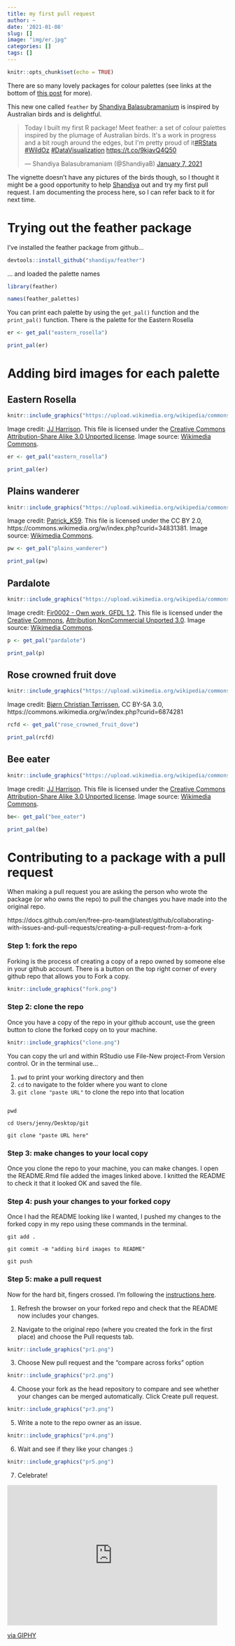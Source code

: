 ```yaml
---
title: my first pull request
author: ~
date: '2021-01-08'
slug: []
image: "img/er.jpg"
categories: []
tags: []
---
```

```r
knitr::opts_chunk$set(echo = TRUE)
```



There are so many lovely packages for colour palettes (see links at the bottom of [this post](http://jenrichmond.rbind.io/post/idhtg-how-to-use-colour-palettes-with-ggplot/) for more). 

This new one called `feather` by [Shandiya Balasubramanium](https://shandiyabalasubramaniam.weebly.com/) is inspired by Australian birds and is delightful. 

<blockquote class="twitter-tweet"><p lang="en" dir="ltr">Today I built my first R package! Meet feather: a set of colour palettes inspired by the plumage of Australian birds. It&#39;s a work in progress and a bit rough around the edges, but I&#39;m pretty proud of it<a href="https://twitter.com/hashtag/RStats?src=hash&amp;ref_src=twsrc%5Etfw">#RStats</a> <a href="https://twitter.com/hashtag/WildOz?src=hash&amp;ref_src=twsrc%5Etfw">#WildOz</a> <a href="https://twitter.com/hashtag/DataVisualization?src=hash&amp;ref_src=twsrc%5Etfw">#DataVisualization</a> <a href="https://t.co/9kjavQ4Q50">https://t.co/9kjavQ4Q50</a></p>&mdash; Shandiya Balasubramaniam (@ShandiyaB) <a href="https://twitter.com/ShandiyaB/status/1347116050714816513?ref_src=twsrc%5Etfw">January 7, 2021</a></blockquote> <script async src="https://platform.twitter.com/widgets.js" charset="utf-8"></script>


The vignette doesn't have any pictures of the birds though, so I thought it might be a good opportunity to help [Shandiya](https://twitter.com/ShandiyaB) out and try my first pull request. I am documenting the process here, so I can refer back to it for next time. 

# Trying out the feather package

I've installed the feather package from github... 

```r
devtools::install_github("shandiya/feather")
```

... and loaded the palette names
```r
library(feather)

names(feather_palettes)
```


You can print each palette by using the `get_pal()` function and the `print_pal()` function. There is the palette for the Eastern Rosella

```r
er <- get_pal("eastern_rosella")

print_pal(er)
```




# Adding bird images for each palette

## Eastern Rosella

```r
knitr::include_graphics("https://upload.wikimedia.org/wikipedia/commons/thumb/3/33/Platycercus_eximius_diemenensis_male.jpg/800px-Platycercus_eximius_diemenensis_male.jpg")
```

Image credit: [JJ Harrison](https://www.jjharrison.com.au/). This file is licensed under the [Creative Commons](https://en.wikipedia.org/wiki/Creative_Commons) [Attribution-Share Alike 3.0 Unported license](https://creativecommons.org/licenses/by-sa/3.0/deed.en). Image source: [Wikimedia Commons](https://commons.wikimedia.org/wiki/File:Platycercus_eximius_diemenensis_male.jpg). 


```r
er <- get_pal("eastern_rosella")

print_pal(er)
```

## Plains wanderer

```r
knitr::include_graphics("https://upload.wikimedia.org/wikipedia/commons/thumb/8/8a/Pedionomus_torquatus%2C_NSW_1.jpg/1024px-Pedionomus_torquatus%2C_NSW_1.jpg")
```

Image credit: [Patrick_K59](https://www.flickr.com/photos/patrick_k59/14368940377/). This file is licensed under the CC BY 2.0, https://commons.wikimedia.org/w/index.php?curid=34831381. Image source: [Wikimedia Commons](https://commons.wikimedia.org/wiki/File:Pedionomus_torquatus,_NSW_1.jpg). 


```r
pw <- get_pal("plains_wanderer")

print_pal(pw)
```



## Pardalote

```r
knitr::include_graphics("https://upload.wikimedia.org/wikipedia/commons/thumb/d/db/Pardalotus_with_nesting_material.jpg/1024px-Pardalotus_with_nesting_material.jpg")
```

Image credit: [Fir0002 - Own work, GFDL 1.2](https://commons.wikimedia.org/w/index.php?curid=1535942). This file is licensed under the
[Creative Commons](https://en.wikipedia.org/wiki/Creative_Commons), [Attribution NonCommercial Unported 3.0](https://creativecommons.org/licenses/by-nc/3.0/). Image source: [Wikimedia Commons](https://commons.wikimedia.org/wiki/File:Pardalotus_with_nesting_material.jpg). 


```r
p <- get_pal("pardalote")

print_pal(p)
```



## Rose crowned fruit dove

```r
knitr::include_graphics("https://upload.wikimedia.org/wikipedia/commons/thumb/8/82/Rose-Crowned_Fruit_Dove.jpg/800px-Rose-Crowned_Fruit_Dove.jpg")
```

Image credit: [Bjørn Christian Tørrissen](http://bjornfree.com/galleries.html), CC BY-SA 3.0, https://commons.wikimedia.org/w/index.php?curid=6874281



```r
rcfd <- get_pal("rose_crowned_fruit_dove")

print_pal(rcfd)
```

## Bee eater

```r
knitr::include_graphics("https://upload.wikimedia.org/wikipedia/commons/thumb/d/df/Merops_ornatus_-_Centenary_Lakes.jpg/800px-Merops_ornatus_-_Centenary_Lakes.jpg")
```


Image credit: [JJ Harrison](https://www.jjharrison.com.au/). This file is licensed under the [Creative Commons](https://en.wikipedia.org/wiki/Creative_Commons) [Attribution-Share Alike 3.0 Unported license](https://creativecommons.org/licenses/by-sa/3.0/deed.en). Image source: [Wikimedia Commons](https://commons.wikimedia.org/wiki/File:Merops_ornatus_-_Centenary_Lakes.jpg). 

```r
be<- get_pal("bee_eater")

print_pal(be)
```



# Contributing to a package with a pull request

When making a pull request you are asking the person who wrote the package (or who owns the repo) to pull the changes you have made into the original repo. 

https://docs.github.com/en/free-pro-team@latest/github/collaborating-with-issues-and-pull-requests/creating-a-pull-request-from-a-fork

### Step 1: fork the repo

Forking is the process of creating a copy of a repo owned by someone else in your github account. There is a button on the top right corner of every github repo that allows you to Fork a copy. 

```r
knitr::include_graphics("fork.png")
```

### Step 2: clone the repo

Once you have a copy of the repo in your github account, use the green button to clone the forked copy on to your machine. 

```r
knitr::include_graphics("clone.png")
```

You can copy the url and within RStudio use File-New project-From Version control. Or in the terminal use... 

1. `pwd` to print your working directory and then 
2. `cd` to navigate to the folder where you want to clone 
3. `git clone "paste URL"`  to clone the repo into that location 

``` 

pwd 

cd Users/jenny/Desktop/git

git clone "paste URL here"

```

### Step 3: make changes to your local copy

Once you clone the repo to your machine, you can make changes. I open the README.Rmd file added the images linked above. I knitted the README to check it that it looked OK and saved the file.


### Step 4: push your changes to your forked copy

Once I had the README looking like I wanted, I pushed my changes to the forked copy in my repo using these commands in the terminal. 

```
git add .

git commit -m "adding bird images to README"

git push

```


### Step 5: make a pull request

Now for the hard bit, fingers crossed. I'm following the [instructions here](https://docs.github.com/en/free-pro-team@latest/github/collaborating-with-issues-and-pull-requests/creating-a-pull-request-from-a-fork). 

1. Refresh the browser on your forked repo and check that the README now includes your changes.


2. Navigate to the original repo (where you created the fork in the first place) and choose the Pull requests tab. 

```r
knitr::include_graphics("pr1.png")
```

3. Choose New pull request and the "compare across forks" option

```r
knitr::include_graphics("pr2.png")
```
4. Choose your fork as the head repository to compare and see whether your changes can be merged automatically. Click Create pull request. 

```r
knitr::include_graphics("pr3.png")
```

5. Write a note to the repo owner as an issue. 

```r
knitr::include_graphics("pr4.png")
```

6. Wait and see if they like your changes :)


```r
knitr::include_graphics("pr5.png")
```


7. Celebrate!

<iframe src="https://giphy.com/embed/3oz8xRF0v9WMAUVLNK" width="480" height="320" frameBorder="0" class="giphy-embed" allowFullScreen></iframe><p><a href="https://giphy.com/gifs/studiosoriginals-3oz8xRF0v9WMAUVLNK">via GIPHY</a></p>
